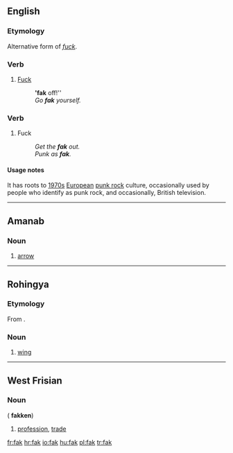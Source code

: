==English==

===Etymology===
Alternative form of ''[[fuck]]''.

===Verb===
{{infl|en|verb}}

# {{colloquial}} [[fuck|Fuck]] 
#: ''''fak''' off!'' 
#: ''Go '''fak''' yourself.''

===Verb===
{{en-noun|-}}

# {{colloquial}} Fuck
#: ''Get the '''fak''' out.''
#: ''Punk as '''fak'''.''

====Usage notes====
It has roots to [[1970s]] [[European]] [[punk rock]] culture, occasionally used by people who identify as punk rock, and occasionally, British television.

----

==Amanab==

===Noun===
{{infl|amn|noun}}

# [[arrow]]

----

==Rohingya==

===Etymology===
From {{etyl|bn|rhg}}.

===Noun===
{{infl|rhg|noun}}

# [[wing]]

----

==West Frisian==

===Noun===
{{infl|fy|noun|infl|g=n}} ({{p}} '''fakken''')

# [[profession]], [[trade]]

[[fr:fak]]
[[hr:fak]]
[[io:fak]]
[[hu:fak]]
[[pl:fak]]
[[tr:fak]]